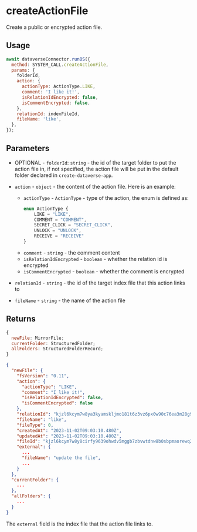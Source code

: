 
# createActionFile

Create a public or encrypted action file.

## Usage

```js
await dataverseConnector.runOS({
  method: SYSTEM_CALL.createActionFile,
  params: {
    folderId,
    action: {
      actionType: ActionType.LIKE,
      comment: 'I like it!',
      isRelationIdEncrypted: false,
      isCommentEncrypted: false,
    },
    relationId: indexFileId,
    fileName: 'like',
  },
});
```

## Parameters

- OPTIONAL - `folderId`: `string` - the id of the target folder to put the action file in, if not specified, the action file will be put in the default folder declared in `create-dataverse-app`.
- `action` - `object` - the content of the action file. Here is an example:

  - `actionType` - `ActionType` - type of the action, the enum is defined as:
    ```js
    enum ActionType {
        LIKE = "LIKE",
        COMMENT = "COMMENT",
        SECRET_CLICK = "SECRET_CLICK",
        UNLOCK = "UNLOCK",
        RECEIVE = "RECEIVE"
    }
    ```
  - `comment` - `string` - the comment content
  - `isRelationIdEncrypted` - `boolean` - whether the relation id is encrypted
  - `isCommentEncrypted` - `boolean` - whether the comment is encrypted

- `relationId` - `string` - the id of the target index file that this action links to
- `fileName` - `string` - the name of the action file

## Returns

```js
{
  newFile: MirrorFile;
  currentFolder: StructuredFolder;
  allFolders: StructuredFolderRecord;
}
```

```json
{
  "newFile": {
    "fsVersion": "0.11",
    "action": {
      "actionType": "LIKE",
      "comment": "I like it!",
      "isRelationIdEncrypted": false,
      "isCommentEncrypted": false
    },
    "relationId": "kjzl6kcym7w8ya3kyamskljmo181t6z3vz6px0w90c76ea3m28g994t58341ijt",
    "fileName": "like",
    "fileType": 0,
    "createdAt": "2023-11-02T09:03:10.480Z",
    "updatedAt": "2023-11-02T09:03:10.480Z",
    "fileId": "kjzl6kcym7w8y8cirfy9639ohwdv5mggb7zbvwtdnw8b0sbpmaorewq2ibasdm2",
    "external": {
      ...
      "fileName": "update the file",
      ...
    }
  },
  "currentFolder": {
    ...
  },
  "allFolders": {
    ...
  }
}
```

The `external` field is the index file that the action file links to.
